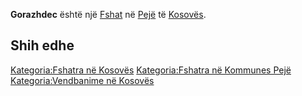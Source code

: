 {{Fshat në Kosovës
 | Emri                = Gorazhdec
| sqi_N_name = Gorazhdec
| sqi_N_FULL_NAME_RO = Gorazhdec
| sqi_N_FULL_NAME_ND_RO = Gorazhdec
| sqi_N_SORT_NAME_RG = GORAZHDEC
| sqi_N_FULL_NAME_RG = Gorazhdec
| sqi_N_FULL_NAME_ND_RG = Gorazhdec
| sqi_V_name = Gorazhdeci
| sqi_V_FULL_NAME_RO = Gorazhdeci Gorazhdevc Kastrati Gorazhdvec
| sqi_V_FULL_NAME_ND_RO = Gorazhdeci Gorazhdevc Kastrati Gorazhdvec
| sqi_V_SORT_NAME_RG = GORAZHDECI GORAZHDEVC KASTRATI GORAZHDVEC
| sqi_V_FULL_NAME_RG = Gorazhdeci Gorazhdevc Kastrati Gorazhdvec
| sqi_V_FULL_NAME_ND_RG = Gorazhdeci Gorazhdevc Kastrati Gorazhdvec
| srp_N_name = Goraždevac
| srp_N_FULL_NAME_RO = Goraždevac
| srp_N_FULL_NAME_ND_RO = Gorazdevac
| srp_N_SORT_NAME_RG = GORAZDEVAC
| srp_N_FULL_NAME_RG = Goraždevac
| srp_N_FULL_NAME_ND_RG = Gorazdevac
| srp_NS_name = Гораждевац
| srp_NS_FULL_NAME_RO = Гораждевац
| srp_NS_FULL_NAME_ND_RO = Гораждевац
| srp_NS_SORT_NAME_RG = ГОРАЖДЕВАЦ
| srp_NS_FULL_NAME_RG = Гораждевац
| srp_NS_FULL_NAME_ND_RG = Гораждевац
| std_V_name = Kastrat
| std_V_FULL_NAME_RO = Kastrat
| std_V_FULL_NAME_ND_RO = Kastrat
| std_V_SORT_NAME_RG = KASTRAT
| std_V_FULL_NAME_RG = Kastrat
| std_V_FULL_NAME_ND_RG = Kastrat

 | Emri (Rasa dhanore) = 
 | Figura              = 
 | Shteti              = Kosovo
 | Komuna              = Pejë
 | Kodi postar         = 
 | Sipërfaqja          = 

 | Popullsia           = 

 | Regj. i popullsisë  = 
 | Dend. e popullsisë  = 
 | Faqja zyrtare       = 
 <!--- Koordinatat ----> 
 | Gjerësia            = 42.640556
 | Gjatësia            = 20.369722
 | Lartësia            = 
}}
'''Gorazhdec''' është një [[Fshat]] në [[Pejë]] të [[Kosovës]].

<!-- == Gjeografia == -->
<!-- == Historia == -->
<!-- == Demografia == -->
== Shih edhe ==
{{Komuna Pejë}}
{{Kosovo-Administrata-Cung}}

[[Kategoria:Fshatra në Kosovës]]
[[Kategoria:Fshatra në Kommunes Pejë]]
[[Kategoria:Vendbanime në Kosovës]]